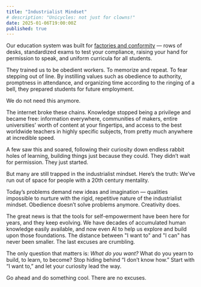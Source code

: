 ```yaml
---
title: "Industrialist Mindset"
# description: "Unicycles: not just for clowns!"
date: 2025-01-06T19:00:00Z
published: true
---
```


Our education system was built for [factories and conformity](https://www.youtube.com/watch?v=sXpbONjV1Jc) — rows of desks, standardized exams to test your compliance, raising your hand for permission to speak, and uniform curricula for all students.

They trained us to be obedient workers. To memorize and repeat. To fear stepping out of line. By instilling values such as obedience to authority, promptness in attendance, and organizing time according to the ringing of a bell, they prepared students for future employment.

We do not need this anymore.

The internet broke these chains. Knowledge stopped being a privilege and became free: information everywhere, communities of makers, entire universities' worth of content at your fingertips, and access to the best worldwide teachers in highly specific subjects, from pretty much anywhere at incredible speed.

A few saw this and soared, following their curiosity down endless rabbit holes of learning, building things just because they could. They didn’t wait for permission. They just started.

But many are still trapped in the industrialist mindset. Here’s the truth: We’ve run out of space for people with a 20th century mentality.

Today’s problems demand new ideas and imagination — qualities impossible to nurture with the rigid, repetitive nature of the industrialist mindset. Obedience doesn’t solve problems anymore. Creativity does.

The great news is that the tools for self-empowerment have been here for years, and they keep evolving. We have decades of accumulated human knowledge easily available, and now even AI to help us explore and build upon those foundations. The distance between "I want to" and "I can" has never been smaller. The last excuses are crumbling.

The only question that matters is: *What do you want?* What do you yearn to build, to learn, to become? Stop hiding behind “I don’t know how.” Start with “I want to,” and let your curiosity lead the way.

Go ahead and do something cool. There are no excuses.

